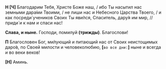 **Н [Ч]** Благодарим Тебя, Христе Боже наш, / ибо Ты насытил нас земными дара́ми Твоими, / не лиши нас и Небесного Царства Твоего, / и как посреди́ учеников Своих Ты яви́лся, Спаситель, дару́я им мир, // приди́ и к нам и спаси нас!

**Слава, и ныне.** Господи, помилуй **(трижды)**. Благослови!

**П** Благословен Бог, ми́лующий и питающий нас от Своих неистощимых даро́в, по Своей милости и человеколюбию, **[**`во все дни:`**]** ныне и всегда и во веки веков!

**[Н]** Аминь.

